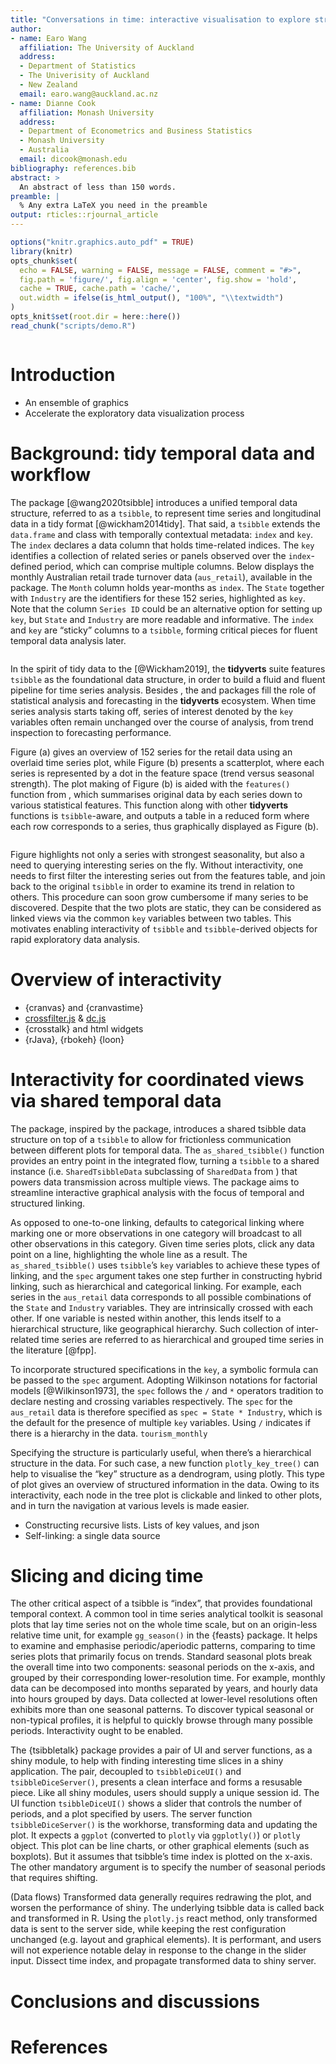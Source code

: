 ```yaml
---
title: "Conversations in time: interactive visualisation to explore structured temporal data"
author:
- name: Earo Wang
  affiliation: The University of Auckland
  address:
  - Department of Statistics
  - The Univerisity of Auckland
  - New Zealand
  email: earo.wang@auckland.ac.nz
- name: Dianne Cook
  affiliation: Monash University
  address:
  - Department of Econometrics and Business Statistics
  - Monash University
  - Australia
  email: dicook@monash.edu
bibliography: references.bib
abstract: >
  An abstract of less than 150 words.
preamble: |
  % Any extra LaTeX you need in the preamble
output: rticles::rjournal_article
---
```


```r
options("knitr.graphics.auto_pdf" = TRUE)
library(knitr)
opts_chunk$set(
  echo = FALSE, warning = FALSE, message = FALSE, comment = "#>",
  fig.path = 'figure/', fig.align = 'center', fig.show = 'hold',
  cache = TRUE, cache.path = 'cache/',
  out.width = ifelse(is_html_output(), "100%", "\\textwidth")
)
opts_knit$set(root.dir = here::here())
read_chunk("scripts/demo.R")
```

```r
```

# Introduction

* An ensemble of graphics
* Accelerate the exploratory data visualization process

# Background: tidy temporal data and workflow

The \CRANpkg{tsibble} package [@wang2020tsibble] introduces a unified temporal data structure, referred to as a `tsibble`, to represent time series and longitudinal data in a tidy format [@wickham2014tidy]. That said, a `tsibble` extends the `data.frame` and \CRANpkg{tibble} class with temporally contextual metadata: `index` and `key`. The `index` declares a data column that holds time-related indices. The `key` identifies a collection of related series or panels observed over the `index`-defined period, which can comprise multiple columns. Below displays the monthly Australian retail trade turnover data (`aus_retail`), available in the \CRANpkg{tsibbledata} package. The `Month` column holds year-months as `index`. The `State` together with `Industry` are the identifiers for these 152 series, highlighted as `key`. Note that the column `Series ID` could be an alternative option for setting up `key`, but `State` and `Industry` are more readable and informative. The `index` and `key` are "sticky" columns to a `tsibble`, forming critical pieces for fluent temporal data analysis later.

```r
```

In the spirit of tidy data to the \CRANpkg{tidyverse} [@Wickham2019], the **tidyverts** suite features `tsibble` as the foundational data structure, in order to build a fluid and fluent pipeline for time series analysis. Besides \CRANpkg{tsibble}, the \CRANpkg{feasts} and \CRANpkg{fable} packages fill the role of statistical analysis and forecasting in the **tidyverts** ecosystem. When time series analysis starts taking off, series of interest denoted by the `key` variables often remain unchanged over the course of analysis, from trend inspection to forecasting performance.

Figure \ref{fig:highlight-retail} (a) gives an overview of 152 series for the retail data using an overlaid time series plot, while Figure \ref{fig:highlight-retail} (b) presents a scatterplot, where each series is represented by a dot in the feature space (trend versus seasonal strength). The plot making of Figure \ref{fig:highlight-retail} (b) is aided with the `features()` function from \CRANpkg{feasts}, which summarises original data by each series down to various statistical features. This function along with other **tidyverts** functions is `tsibble`-aware, and outputs a table in a reduced form where each row corresponds to a series, thus graphically displayed as Figure \ref{fig:highlight-retail} (b).

```r
```

Figure \ref{fig:highlight-retail} highlights not only a series with strongest seasonality, but also a need to querying interesting series on the fly. Without interactivity, one needs to first filter the interesting series out from the features table, and join back to the original `tsibble` in order to examine its trend in relation to others. This procedure can soon grow cumbersome if many series to be discovered. Despite that the two plots are static, they can be considered as linked views via the common `key` variables between two tables. This motivates enabling interactivity of `tsibble` and `tsibble`-derived objects for rapid exploratory data analysis.

# Overview of interactivity

* {cranvas} and {cranvastime}
* [crossfilter.js](http://crossfilter.github.io/crossfilter/) & [dc.js](https://dc-js.github.io/dc.js/)
* {crosstalk} and html widgets
* {rJava}, {rbokeh} {loon}

# Interactivity for coordinated views via shared temporal data

The \CRANpkg{tsibbletalk} package, inspired by the \CRANpkg{crosstalk} package, introduces a shared tsibble data structure on top of a `tsibble` to allow for frictionless communication between different plots for temporal data. The `as_shared_tsibble()` function provides an entry point in the integrated flow, turning a `tsibble` to a shared instance (i.e. `SharedTsibbleData` subclassing of `SharedData` from \CRANpkg{crosstalk}) that powers data transmission across multiple views. The \CRANpkg{tsibbletalk} package aims to streamline interactive graphical analysis with the focus of temporal and structured linking.

As opposed to one-to-one linking, \CRANpkg{tsibbletalk} defaults to categorical linking where marking one or more observations in one category will broadcast to all other observations in this category. Given time series plots, click any data point on a line, highlighting the whole line as a result. The `as_shared_tsibble()` uses `tsibble`'s `key` variables to achieve these types of linking, and the `spec` argument takes one step further in constructing hybrid linking, such as hierarchical and categorical linking. For example, each series in the `aus_retail` data corresponds to all possible combinations of the `State` and `Industry` variables. They are intrinsically crossed with each other. If one variable is nested within another, this lends itself to a hierarchical structure, like geographical hierarchy. Such collection of inter-related time series are referred to as hierarchical and grouped time series in the literature [@fpp].

To incorporate structured specifications in the `key`, a symbolic formula can be passed to the `spec` argument. Adopting Wilkinson notations for factorial models [@Wilkinson1973], the `spec` follows the `/` and `*` operators tradition to declare nesting and crossing variables respectively. The `spec` for the `aus_retail` data is therefore specified as `spec = State * Industry`, which is the default for the presence of multiple `key` variables. Using `/` indicates if there is a hierarchy in the data. `tourism_monthly`

Specifying the structure is particularly useful, when there's a hierarchical structure in the data. For such case, a new function `plotly_key_tree()` can help to visualise the "key" structure as a dendrogram, using plotly. This type of plot gives an overview of structured information in the data. Owing to its interactivity, each node in the tree plot is clickable and linked to other plots, and in turn the navigation at various levels is made easier.

* Constructing recursive lists. Lists of key values, and json
* Self-linking: a single data source

# Slicing and dicing time

The other critical aspect of a tsibble is "index", that provides foundational temporal context. A common tool in time series analytical toolkit is seasonal plots that lay time series not on the whole time scale, but on an origin-less relative time unit, for example `gg_season()` in the {feasts} package. It helps to examine and emphasise periodic/aperiodic patterns, comparing to time series plots that primarily focus on trends. Standard seasonal plots break the overall time into two components: seasonal periods on the x-axis, and grouped by their corresponding lower-resolution time. For example, monthly data can be decomposed into months separated by years, and hourly data into hours grouped by days. Data collected at lower-level resolutions often exhibits more than one seasonal patterns. To discover typical seasonal or non-typical profiles, it is helpful to quickly browse through many possible periods. Interactivity ought to be enabled.

The {tsibbletalk} package provides a pair of UI and server functions, as a shiny module, to help with finding interesting time slices in a shiny application. The pair, decoupled to `tsibbleDiceUI()` and `tsibbleDiceServer()`, presents a clean interface and forms a resusable piece. Like all shiny modules, users should supply a unique session id. The UI function `tsibbleDiceUI()` shows a slider that controls the number of periods, and a plot specified by users. The server function `tsibbleDiceServer()` is the workhorse, transforming data and updating the plot. It expects a `ggplot` (converted to `plotly` via `ggplotly()`) or `plotly` object. This plot can be line charts, or other graphical elements (such as boxplots). But it assumes that tsibble's time index is plotted on the x-axis. The other mandatory argument is to specify the number of seasonal periods that requires shifting.

(Data flows) Transformed data generally requires redrawing the plot, and worsen the performance of shiny. The underlying tsibble data is called back and transformed in R. Using the `plotly.js` react method, only transformed data is sent to the server side, while keeping the rest configuration unchanged (e.g. layout and graphical elements). It is performant, and users will not experience notable delay in response to the change in the slider input. Dissect time index, and propagate transformed data to shiny server.

# Conclusions and discussions

# References {-}
